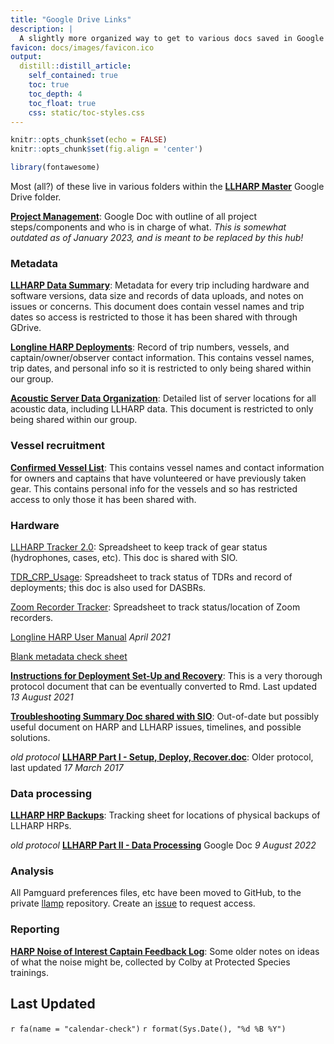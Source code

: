 ```yaml
---
title: "Google Drive Links"
description: |
  A slightly more organized way to get to various docs saved in Google Drive
favicon: docs/images/favicon.ico
output: 
  distill::distill_article:
    self_contained: true
    toc: true
    toc_depth: 4
    toc_float: true
    css: static/toc-styles.css
---
```


```r
knitr::opts_chunk$set(echo = FALSE)
knitr::opts_chunk$set(fig.align = 'center')

library(fontawesome)
```

Most (all?) of these live in various folders within the [**LLHARP Master**](https://drive.google.com/drive/u/0/folders/0BxY-_FjiYpOqRVNYbi1iTFBPSkk?resourcekey=0-vquRfPYWfEjmdNjWsjB7jQ){target='_blank'} Google Drive folder. 

[**Project Management**](https://docs.google.com/document/d/1ReMTYiU1ZlUmcYkOsV70ii5NW79abwt_II2aUSclZeE/edit#heading=h.arpv8eucrye4){target='_blank'}: Google Doc with outline of all project steps/components and who is in charge of what. *This is somewhat outdated as of January 2023, and is meant to be replaced by this hub!* 

### Metadata

[**LLHARP Data Summary**](https://docs.google.com/spreadsheets/d/1S0e3T8GijoM0NTLCLjKV_9d3C9_YnHNqZhkV0BNJkzg/edit#gid=0){target='_blank'}: Metadata for every trip including hardware and software versions, data size and records of data uploads, and notes on issues or concerns. This document does contain vessel names and trip dates so access is restricted to those it has been shared with through GDrive. 

[**Longline HARP Deployments**](https://docs.google.com/spreadsheets/d/18i4czz6so-GHgFrCRncpLNZxTErdu4yFvi-Z-VwTEdM/edit#gid=1521628320):
Record of trip numbers, vessels, and captain/owner/observer contact information. This contains vessel names, trip dates, and personal info so it is restricted to only being shared within our group. 

[**Acoustic Server Data Organization**](https://docs.google.com/spreadsheets/d/12dkFpM7FA4qUG-K3MNQCJFebb_e-9eTtFJ_p4G_hbAs/edit#gid=337699346){target='_blank'}: Detailed list of server locations for all acoustic data, including LLHARP data. This document is restricted to only being shared within our group. 


### Vessel recruitment

[**Confirmed Vessel List**](https://docs.google.com/spreadsheets/d/1i1eNu9zobr14yhx8RAXGHmk0pTh6a7s-/edit?rtpof=true#gid=1725502758){target="_blank"}: This contains vessel names and contact information for owners and captains that have volunteered or have previously taken gear. This contains personal info for the vessels and so has restricted access to only those it has been shared with. 

### Hardware

[LLHARP Tracker 2.0](https://docs.google.com/spreadsheets/d/1yFXe0Q-HPl6Xwyz5cbyfeEJlM1wSGe0aaEqKY4Ttkbg/edit#gid=0){target="_blank"}: Spreadsheet to keep track of gear status (hydrophones, cases, etc). This doc is shared with SIO. 

[TDR_CRP_Usage](https://docs.google.com/spreadsheets/d/13qwMA_cUG8n1i4OXqbWIJ0Pu58Ho1kx-tPw6Fci7jZ0/edit#gid=838073579){target="_blank"}: Spreadsheet to track status of TDRs and record of deployments; this doc is also used for DASBRs.

[Zoom Recorder Tracker](https://docs.google.com/spreadsheets/d/1mHXUQGTg27jBXjwE2POs3XdcJykounqL/edit#gid=1787322236){target='_blank'}: Spreadsheet to track status/location of Zoom recorders. 

[Longline HARP User Manual](https://drive.google.com/drive/u/0/folders/1khqpzKseolLlXRJ8Yf2aep9uQOuhWYdD){target='_blank'} *April 2021*

[Blank metadata check sheet](https://drive.google.com/drive/u/0/folders/1khqpzKseolLlXRJ8Yf2aep9uQOuhWYdD){target='_blank'}

[**Instructions for Deployment Set-Up and Recovery**](https://docs.google.com/document/d/1EksOga_cyEPW9utMeLDw1ErR-eTIEvCzoO8l2v_Onrg/edit#heading=h.zdtttamxmx79){target='_blank'}: This is a very thorough protocol document that can be eventually converted to Rmd. Last updated *13 August 2021*

[**Troubleshooting Summary Doc shared with SIO**](https://docs.google.com/document/d/1VaJQlknjIiEtjfI_2LKnGcuWkGvAV4vtTPQcuvln6Xg/edit){target='_blank'}: Out-of-date but possibly useful document on HARP and LLHARP issues, timelines, and possible solutions. 

*old protocol* [**LLHARP Part I - Setup, Deploy, Recover.doc**](https://docs.google.com/document/d/0BxY-_FjiYpOqN3lmUHJyZ0JIbzQ/edit?rtpof=true&resourcekey=0-0lrFjbKIafQhui1ttAzwag){target='_blank'}: Older protocol, last updated *17 March 2017*


### Data processing

[**LLHARP HRP Backups**](https://docs.google.com/spreadsheets/d/16aIkJfPqq94hz4YEvprz22VHSFv5qaCtD_EPbUW39wI/edit#gid=0){target='_blank'}: Tracking sheet for locations of physical backups of LLHARP HRPs. 

*old protocol* [**LLHARP Part II - Data Processing**](https://docs.google.com/document/d/1po1G2isgSCfYWc1dj8XphotPeZuOZ22ugL5wsc9o3JY/edit){target='_blank'} Google Doc *9 August 2022*

### Analysis

All Pamguard preferences files, etc have been moved to GitHub, to the private [llamp](https://github.com/sfregosi/llamp){target='_blank'} repository. Create an [issue](https://github.com/sfregosi/llamp/issues/new){target='_blank'} to request access. 

### Reporting

[**HARP Noise of Interest Captain Feedback Log**](https://docs.google.com/spreadsheets/d/1bGmRu3xXq9RJQZvMprcRzZe-27sX6kv-tclNldokcy8/edit#gid=0){target='_blank'}: Some older notes on ideas of what the noise might be, collected by Colby at Protected Species trainings. 




## Last Updated {.appendix}

`r fa(name = "calendar-check")` `r format(Sys.Date(), "%d %B %Y")`


